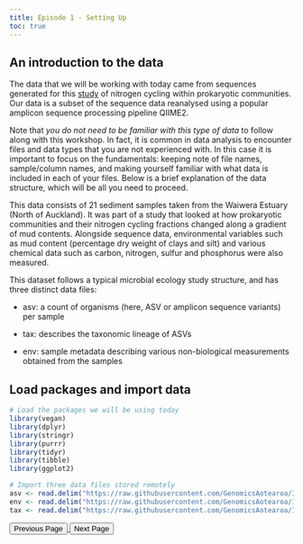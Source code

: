 ```yaml
---
title: Episode 1 - Setting Up
toc: true
---
```


## An introduction to the data

The data that we will be working with today came from sequences generated for this [study](https://enviromicro-journals.onlinelibrary.wiley.com/doi/10.1111/1462-2920.15550) of nitrogen cycling within prokaryotic communities. Our data is a subset of the sequence data reanalysed using a popular amplicon sequence processing pipeline QIIME2.

Note that *you do not need to be familiar with this type of data* to follow along with this workshop. In fact, it is common in data analysis to encounter files and data types that you are not experienced with. In this case it is important to focus on the fundamentals: keeping note of file names, sample/column names, and making yourself familiar with what data is included in each of your files. Below is a brief explanation of the data structure, which will be all you need to proceed. 

This data consists of 21 sediment samples taken from the Waiwera Estuary (North of Auckland). It was part of a study that looked at how prokaryotic communities and their nitrogen cycling fractions changed along a gradient of mud contents. Alongside sequence data, environmental variables such as mud content (percentage dry weight of clays and silt) and various chemical data such as carbon, nitrogen, sulfur and phosphorus were also measured.

This dataset follows a typical microbial ecology study structure, and has three distinct data files:

- asv: a count of organisms (here, ASV or amplicon sequence variants) per sample

- tax: describes the taxonomic lineage of ASVs

- env: sample metadata describing various non-biological measurements obtained from the samples


## Load packages and import data

```r
# Load the packages we will be using today
library(vegan)
library(dplyr)
library(stringr)
library(purrr)
library(tidyr)
library(tibble)
library(ggplot2)

# Import three data files stored remotely
asv <- read.delim("https://raw.githubusercontent.com/GenomicsAotearoa/Intermediate-R/main/tables/asv_table.tsv")
env <- read.delim("https://raw.githubusercontent.com/GenomicsAotearoa/Intermediate-R/main/tables/env_table.tsv")
tax <- read.delim("https://raw.githubusercontent.com/GenomicsAotearoa/Intermediate-R/main/tables/taxonomy.tsv")
```

<footer class="navigation-buttons">
  <a href="day_1_overview.qmd">
    <button class="nav-button prev-button">Previous Page</button>
  </a>
  <a href="episode_2.qmd">
    <button class="nav-button next-button">Next Page</button>
  </a>
</footer>